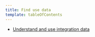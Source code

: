 ```yaml
---
title: Find use data
template: tableOfContents
---
```


* [Understand and use integration data](/docs/infrastructure/microsoft-azure-integrations/find-use-data/understand-use-integration-data)
